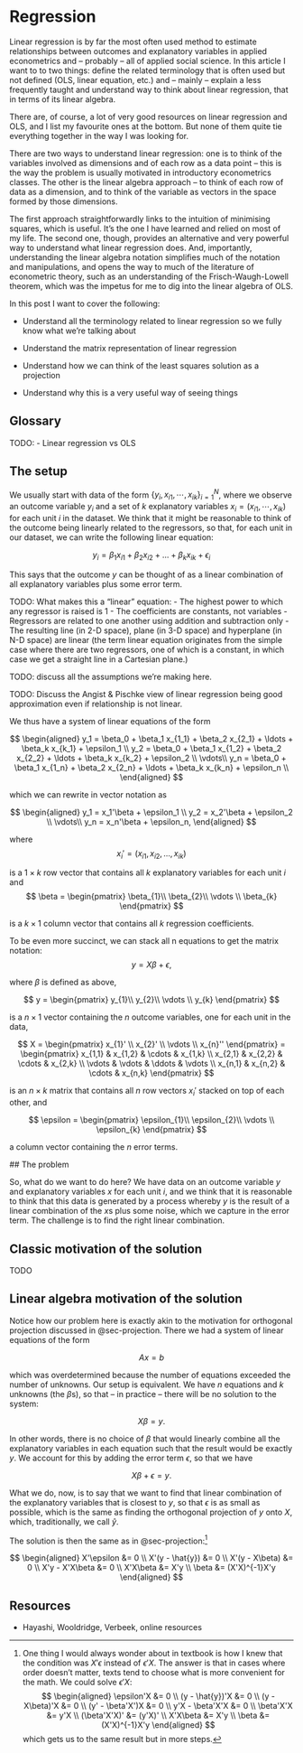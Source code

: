 # Regression

Linear regression is by far the most often used method to estimate relationships between outcomes and explanatory variables in applied econometrics and -- probably -- all of applied social science. In this article I want to to two things: define the related terminology that is often used but not defined (OLS, linear equation, etc.) and -- mainly -- explain a less frequently taught and understand way to think about linear regression, that in terms of its linear algebra.

There are, of course, a lot of very good resources on linear regression and OLS, and I list my favourite ones at the bottom. But none of them quite tie everything together in the way I was looking for.

There are two ways to understand linear regression: one is to think of the variables involved as dimensions and of each row as a data point -- this is the way the problem is usually motivated in introductory econometrics classes. The other is the linear algebra approach -- to think of each row of data as a dimension, and to think of the variable as vectors in the space formed by those dimensions.

The first approach straightforwardly links to the intuition of minimising squares, which is useful. It's the one I have learned and relied on most of my life. The second one, though, provides an alternative and very powerful way to understand what linear regression does. And, importantly, understanding the linear algebra notation simplifies much of the notation and manipulations, and opens the way to much of the literature of econometric theory, such as an understanding of the Frisch-Waugh-Lowell theorem, which was the impetus for me to dig into the linear algebra of OLS.

In this post I want to cover the following:

-   Understand all the terminology related to linear regression so we fully know what we're talking about

-   Understand the matrix representation of linear regression

-   Understand how we can think of the least squares solution as a projection

-   Understand why this is a very useful way of seeing things


## Glossary

TODO:
- Linear regression vs OLS

## The setup

We usually start with data of the form $\{y_i, x_{i1}, \cdots, x_{ik}\}_{i=1}^N$, where we observe an outcome variable $y_i$ and a set of $k$ explanatory variables $x_i = (x_{i1}, \cdots, x_{ik})$ for each unit $i$ in the dataset. We think that it might be reasonable to think of the outcome being linearly related to the regressors, so that, for each unit in our dataset, we can write the following linear equation:

$$
y_{i} = \beta_{1}x_{i1} + \beta_{2}x_{i2} + ... + \beta_{k}x_{ik} + \epsilon_{i} 
$$

This says that the outcome $y$ can be thought of as a linear combination of all explanatory variables plus some error term.

TODO: What makes this a "linear" equation:
- The highest power to which any regressor is raised is 1
- The coefficients are constants, not variables
- Regressors are related to one another using addition and subtraction only
- The resulting line (in 2-D space), plane (in 3-D space) and hyperplane (in N-D space) are linear (the term linear equation originates from the simple case where there are two regressors, one of which is a constant, in which case we get a straight line in a Cartesian plane.)

TODO: discuss all the assumptions we're making here.

TODO: Discuss the Angist & Pischke view of linear regression being good approximation even if relationship is not linear.


We thus have a system of linear equations of the form

$$
\begin{aligned}
y_1 = \beta_0 + \beta_1 x_{1_1} + \beta_2 x_{2_1} + \ldots + \beta_k x_{k_1} + \epsilon_1 \\
y_2 = \beta_0 + \beta_1 x_{1_2} + \beta_2 x_{2_2} + \ldots + \beta_k x_{k_2} + \epsilon_2 \\
\vdots\\
y_n = \beta_0 + \beta_1 x_{1_n} + \beta_2 x_{2_n} + \ldots + \beta_k x_{k_n} + \epsilon_n \\
\end{aligned}
$$

which we can rewrite in vector notation as

$$
\begin{aligned}
y_1 = x_1'\beta + \epsilon_1 \\
y_2 = x_2'\beta + \epsilon_2 \\
\vdots\\
y_n = x_n'\beta + \epsilon_n,
\end{aligned}
$$

where 
$$
x_i' = (x_{i1}, x_{i2}, \ldots, x_{ik})
$$

is a $1 \times k$ row vector that contains all $k$ explanatory variables for each unit $i$ and
$$ \beta = 
 \begin{pmatrix}
  \beta_{1}\\
  \beta_{2}\\
  \vdots \\
  \beta_{k} 
 \end{pmatrix}
$$

is a $k \times 1$ column vector that contains all $k$ regression coefficients.

To be even more succinct, we can stack all n equations to get the matrix notation:
$$
\begin{equation}
y = X\beta + \epsilon,
\end{equation}
$$

where $\beta$ is defined as above,

$$ y = 
 \begin{pmatrix}
  y_{1}\\
  y_{2}\\
  \vdots \\
  y_{k} 
 \end{pmatrix}
$$

is a $n \times 1$ vector containing the $n$ outcome variables, one for each unit in the data,

$$ X = 
 \begin{pmatrix}
  x_{1}' \\
  x_{2}' \\
  \vdots \\
  x_{n}'' 
 \end{pmatrix}
 = 
 \begin{pmatrix}
  x_{1,1} & x_{1,2} & \cdots & x_{1,k} \\
  x_{2,1} & x_{2,2} & \cdots & x_{2,k} \\
  \vdots  & \vdots  & \ddots & \vdots  \\
  x_{n,1} & x_{n,2} & \cdots & x_{n,k} 
 \end{pmatrix}
$$

is an $n \times k$ matrix that contains all $n$ row vectors $x_i'$ stacked on top of each other, and

$$ \epsilon = 
 \begin{pmatrix}
  \epsilon_{1}\\
  \epsilon_{2}\\
  \vdots \\
  \epsilon_{k} 
 \end{pmatrix}
$$

a column vector containing the $n$ error terms.

## The problem

So, what do we want to do here? We have data on an outcome variable $y$ and explanatory variables $x$ for each unit $i$, and we think that it is reasonable to think that this data is generated by a process whereby $y$ is the result of a linear combination of the $x$s plus some noise, which we capture in the error term. The challenge is to find the right linear combination.

## Classic motivation of the solution

TODO


## Linear algebra motivation of the solution

Notice how our problem here is exactly akin to the motivation for orthogonal projection discussed in @sec-projection. There we had a system of linear equations of the form

$$
Ax = b
$$

which was overdetermined because the number of equations exceeded the number of unknowns. Our setup is equivalent. We have $n$ equations and $k$ unknowns (the $\beta$s), so that -- in practice -- there will be no solution to the system:

$$
X\beta = y.
$$

In other words, there is no choice of $\beta$ that would linearly combine all the explanatory variables in each equation such that the result would be exactly $y$. We account for this by adding the error term $\epsilon$, so that we have

$$
X\beta + \epsilon = y.
$$

What we do, now, is to say that we want to find that linear combination of the explanatory variables that is closest to $y$, so that $\epsilon$ is as small as possible, which is the same as finding the orthogonal projection of $y$ onto $X$, which, traditionally, we call $\hat{y}$.

The solution is then the same as in @sec-projection:[^order]

$$
\begin{aligned}
X'\epsilon &= 0 \\
X'(y - \hat{y}) &= 0 \\
X'(y - X\beta) &= 0 \\
X'y - X'X\beta &= 0 \\
X'X\beta &= X'y \\
\beta &= (X'X)^{-1}X'y
\end{aligned}
$$



## Resources

- Hayashi, Wooldridge, Verbeek, online resources


[^order]: One thing I would always wonder about in textbook is how I knew that the condition was $X'\epsilon$ instead of $\epsilon'X$. The answer is that in cases where order doesn't matter, texts tend to choose what is more convenient for the math. We could solve $\epsilon'X$:
$$
\begin{aligned}
\epsilon'X &= 0 \\
(y - \hat{y})'X &= 0 \\
(y - X\beta)'X &= 0 \\
(y' - \beta'X')X &= 0 \\
y'X - \beta'X'X &= 0 \\
\beta'X'X &= y'X \\
(\beta'X'X)' &= (y'X)' \\
X'X\beta &= X'y \\
\beta &= (X'X)^{-1}X'y
\end{aligned}
$$
which gets us to the same result but in more steps.
